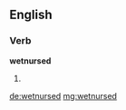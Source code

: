 ==English==

===Verb===
'''wetnursed'''

# {{en-past of|wetnurse}}

[[de:wetnursed]]
[[mg:wetnursed]]